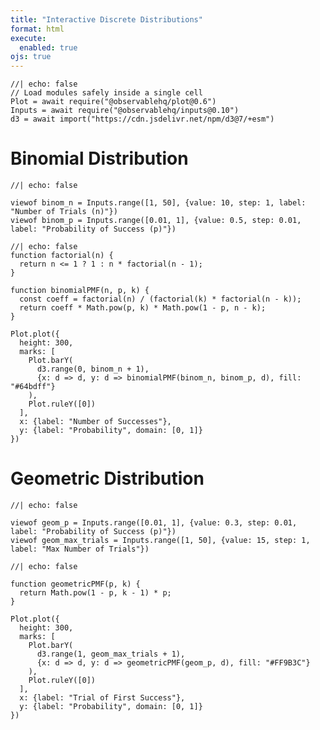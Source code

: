 ```yaml
---
title: "Interactive Discrete Distributions"
format: html
execute: 
  enabled: true
ojs: true
---
```


```ojs
//| echo: false
// Load modules safely inside a single cell
Plot = await require("@observablehq/plot@0.6")
Inputs = await require("@observablehq/inputs@0.10")
d3 = await import("https://cdn.jsdelivr.net/npm/d3@7/+esm")
```

# Binomial Distribution

```ojs
//| echo: false

viewof binom_n = Inputs.range([1, 50], {value: 10, step: 1, label: "Number of Trials (n)"})
viewof binom_p = Inputs.range([0.01, 1], {value: 0.5, step: 0.01, label: "Probability of Success (p)"})
```

```ojs
//| echo: false
function factorial(n) {
  return n <= 1 ? 1 : n * factorial(n - 1);
}

function binomialPMF(n, p, k) {
  const coeff = factorial(n) / (factorial(k) * factorial(n - k));
  return coeff * Math.pow(p, k) * Math.pow(1 - p, n - k);
}

Plot.plot({
  height: 300,
  marks: [
    Plot.barY(
      d3.range(0, binom_n + 1),
      {x: d => d, y: d => binomialPMF(binom_n, binom_p, d), fill: "#64bdff"}
    ),
    Plot.ruleY([0])
  ],
  x: {label: "Number of Successes"},
  y: {label: "Probability", domain: [0, 1]}
})
```

# Geometric Distribution

```ojs
//| echo: false

viewof geom_p = Inputs.range([0.01, 1], {value: 0.3, step: 0.01, label: "Probability of Success (p)"})
viewof geom_max_trials = Inputs.range([1, 50], {value: 15, step: 1, label: "Max Number of Trials"})
```

```ojs
//| echo: false

function geometricPMF(p, k) {
  return Math.pow(1 - p, k - 1) * p;
}

Plot.plot({
  height: 300,
  marks: [
    Plot.barY(
      d3.range(1, geom_max_trials + 1),
      {x: d => d, y: d => geometricPMF(geom_p, d), fill: "#FF9B3C"}
    ),
    Plot.ruleY([0])
  ],
  x: {label: "Trial of First Success"},
  y: {label: "Probability", domain: [0, 1]}
})
```
